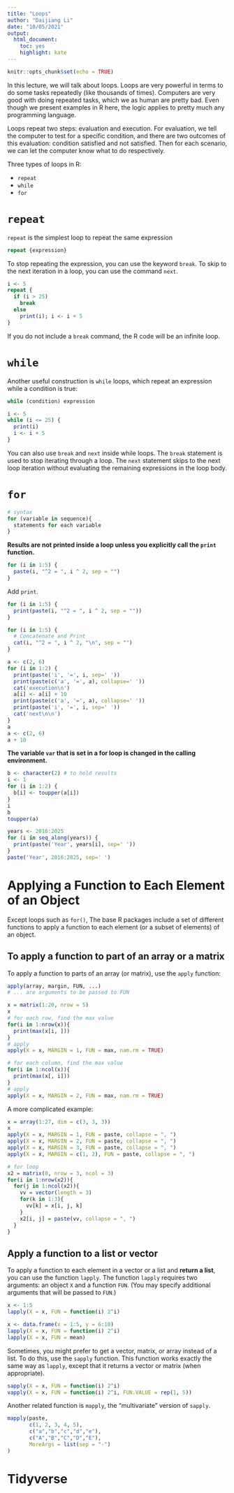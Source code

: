 ```yaml
---
title: "Loops"
author: "Daijiang Li"
date: "10/05/2021"
output: 
  html_document: 
    toc: yes
    highlight: kate
---
```


```r
knitr::opts_chunk$set(echo = TRUE)
```


In this lecture, we will talk about loops. Loops are very powerful in terms to do some tasks repeatedly (like thousands of times). Computers are very good with doing repeated tasks, which we as human are pretty bad. Even though we present examples in R here, the logic applies to pretty much any programming language.

Loops repeat two steps: evaluation and execution. For evaluation, we tell the computer to test for a specific condition, and there are two outcomes of this evaluation: condition satisfied and not satisfied. Then for each scenario, we can let the computer know what to do respectively.

Three types of loops in R:

- `repeat` 
- `while` 
- `for` 

# `repeat` 

`repeat` is the simplest loop to repeat the same expression

```r
repeat {expression}
```

To stop repeating the expression, you can use the keyword `break`. To skip to the
next iteration in a loop, you can use the command `next`.

```r
i <- 5
repeat {
  if (i > 25) 
    break 
  else 
    print(i); i <- i + 5
}
```

If you do not include a `break` command, the R code will be an infinite loop.

# `while`

Another useful construction is `while` loops, which repeat an expression while a condition is true:

```r
while (condition) expression
```

```r
i <- 5
while (i <= 25) { 
  print(i) 
  i <- i + 5
}
```

You can also use `break` and `next` inside while loops. The `break` statement is used to stop iterating through a loop. The `next` statement skips to the next loop iteration
without evaluating the remaining expressions in the loop body.


# `for` 

```r
# syntax
for (variable in sequence){
  statements for each variable
}
```

**Results are not printed inside a loop unless you explicitly call the `print` function.**

```r
for (i in 1:5) {
  paste(i, "^2 = ", i ^ 2, sep = "")
}
```

Add `print`.

```r
for (i in 1:5) {
  print(paste(i, "^2 = ", i ^ 2, sep = ""))
}
```

```r
for (i in 1:5) {
  # Concatenate and Print
  cat(i, "^2 = ", i ^ 2, "\n", sep = "")
}
```

```r
a <- c(2, 6)
for (i in 1:2) {
  print(paste('i', '=', i, sep=' ')) 
  print(paste(c('a', '=', a), collapse=' ')) 
  cat('execution\n') 
  a[i] <- a[i] + 10 
  print(paste(c('a', '=', a), collapse=' ')) 
  print(paste('i', '=', i, sep=' ')) 
  cat('next\n\n') 
}
a
a <- c(2, 6) 
a + 10
```

**The variable `var` that is set in a for loop is changed in the calling environment.**

```r
b <- character(2) # to hold results
i <- 1
for (i in 1:2) {
  b[i] <- toupper(a[i])
}
i
b
toupper(a)
```

```r
years <- 2016:2025
for (i in seq_along(years)) {
  print(paste('Year', years[i], sep=' '))
}
paste('Year', 2016:2025, sep=' ')
```

# Applying a Function to Each Element of an Object

Except loops such as `for()`, The base R packages include a set of different functions to apply a function to each element (or a subset of elements) of an object.

## To apply a function to part of an array or a matrix

To apply a function to parts of an array (or matrix), use the `apply` function:

```r
apply(array, margin, FUN, ...)
# ... are arguments to be passed to FUN
```

```r
x = matrix(1:20, nrow = 5)
x
# for each row, find the max value
for(i in 1:nrow(x)){
  print(max(x[i, ]))
}
# apply
apply(X = x, MARGIN = 1, FUN = max, nam.rm = TRUE)

# for each column, find the max value
for(i in 1:ncol(x)){
  print(max(x[, i]))
}
# apply
apply(X = x, MARGIN = 2, FUN = max, nam.rm = TRUE)
```

A more complicated example:

```r
x = array(1:27, dim = c(3, 3, 3))
x
apply(X = x, MARGIN = 1, FUN = paste, collapse = ", ")
apply(X = x, MARGIN = 2, FUN = paste, collapse = ", ")
apply(X = x, MARGIN = 3, FUN = paste, collapse = ", ")
apply(X = x, MARGIN = c(1, 2), FUN = paste, collapse = ", ")
```
```r
# for loop
x2 = matrix(0, nrow = 3, ncol = 3)
for(i in 1:nrow(x2)){
  for(j in 1:ncol(x2)){
    vv = vector(length = 3)
    for(k in 1:3){
      vv[k] = x[i, j, k]
    }
    x2[i, j] = paste(vv, collapse = ", ")
  }
}
```

## Apply a function to a list or vector

To apply a function to each element in a vector or a list and **return a list**, you can use the function `lapply`. The function `lapply` requires two arguments: an object `X` and a function `FUN`. (You may specify additional arguments that will be passed to `FUN`.)

```r
x <- 1:5
lapply(X = x, FUN = function(i) 2^i)

x <- data.frame(x = 1:5, y = 6:10)
lapply(X = x, FUN = function(i) 2^i)
lapply(X = x, FUN = mean)
```

Sometimes, you might prefer to get a vector, matrix, or array instead of a list. To do this, use the `sapply` function. This function works exactly the same way as `lapply`,
except that it returns a vector or matrix (when appropriate).

```r
sapply(X = x, FUN = function(i) 2^i)
vapply(X = x, FUN = function(i) 2^i, FUN.VALUE = rep(1, 5))
```


Another related function is `mapply`, the “multivariate” version of `sapply`.

```r
mapply(paste, 
       c(1, 2, 3, 4, 5),
       c("a","b","c","d","e"),
       c("A","B","C","D","E"),
       MoreArgs = list(sep = "-")
)
```

# Tidyverse





